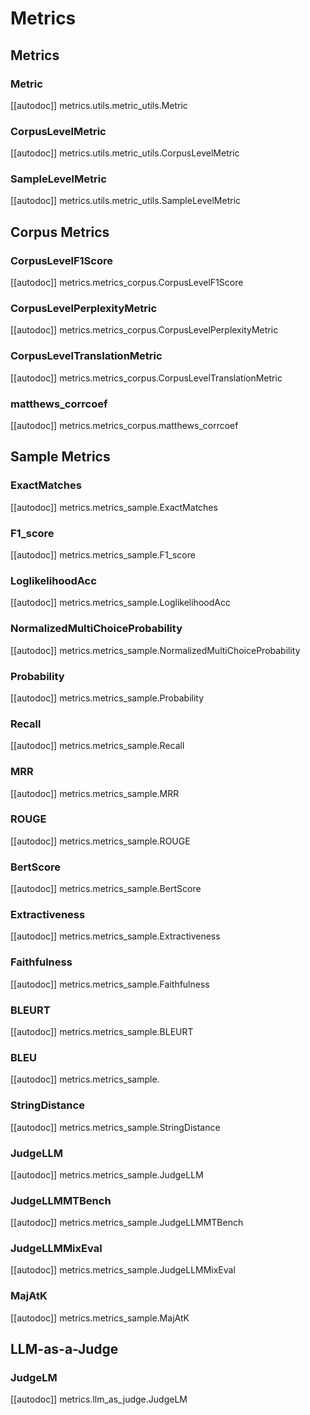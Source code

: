 # Metrics

## Metrics
[//]: # (### Metrics)
[//]: # ([[autodoc]] metrics.metrics.Metrics)
### Metric
[[autodoc]] metrics.utils.metric_utils.Metric
### CorpusLevelMetric
[[autodoc]] metrics.utils.metric_utils.CorpusLevelMetric
### SampleLevelMetric
[[autodoc]] metrics.utils.metric_utils.SampleLevelMetric

## Corpus Metrics
### CorpusLevelF1Score
[[autodoc]] metrics.metrics_corpus.CorpusLevelF1Score
### CorpusLevelPerplexityMetric
[[autodoc]] metrics.metrics_corpus.CorpusLevelPerplexityMetric
### CorpusLevelTranslationMetric
[[autodoc]] metrics.metrics_corpus.CorpusLevelTranslationMetric
### matthews_corrcoef
[[autodoc]] metrics.metrics_corpus.matthews_corrcoef

## Sample Metrics
### ExactMatches
[[autodoc]] metrics.metrics_sample.ExactMatches
### F1_score
[[autodoc]] metrics.metrics_sample.F1_score
### LoglikelihoodAcc
[[autodoc]] metrics.metrics_sample.LoglikelihoodAcc
### NormalizedMultiChoiceProbability
[[autodoc]] metrics.metrics_sample.NormalizedMultiChoiceProbability
### Probability
[[autodoc]] metrics.metrics_sample.Probability
### Recall
[[autodoc]] metrics.metrics_sample.Recall
### MRR
[[autodoc]] metrics.metrics_sample.MRR
### ROUGE
[[autodoc]] metrics.metrics_sample.ROUGE
### BertScore
[[autodoc]] metrics.metrics_sample.BertScore
### Extractiveness
[[autodoc]] metrics.metrics_sample.Extractiveness
### Faithfulness
[[autodoc]] metrics.metrics_sample.Faithfulness
### BLEURT
[[autodoc]] metrics.metrics_sample.BLEURT
### BLEU
[[autodoc]] metrics.metrics_sample.
### StringDistance
[[autodoc]] metrics.metrics_sample.StringDistance
### JudgeLLM
[[autodoc]] metrics.metrics_sample.JudgeLLM
### JudgeLLMMTBench
[[autodoc]] metrics.metrics_sample.JudgeLLMMTBench
### JudgeLLMMixEval
[[autodoc]] metrics.metrics_sample.JudgeLLMMixEval
### MajAtK
[[autodoc]] metrics.metrics_sample.MajAtK

## LLM-as-a-Judge
### JudgeLM
[[autodoc]] metrics.llm_as_judge.JudgeLM
